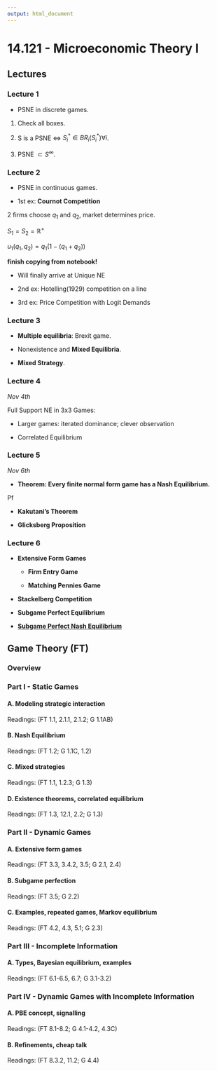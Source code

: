 ```yaml
---
output: html_document
---
```


# 14.121 - Microeconomic Theory I{.tabset}

## **Lectures**{.tabset}

### **Lecture 1**

- PSNE in discrete games. 

1) Check all boxes. 

2) S is a PSNE $\iff$ $S_i^\ast \in BR_i(S_i^\ast) \forall i$.

3) PSNE $\subset S^\infty$.

### **Lecture 2**

- PSNE in continuous games.

- 1st ex: **Cournot Competition**

2 firms choose $q_1$ and $q_2$, market determines price.

$S_1 = S_2 = \mathbb{R}^+$

$u_1 (q_1,q_2) = q_1 (1- (q_1 + q_2))$

**finish copying from notebook!**

- Will finally arrive at Unique NE

- 2nd ex: Hotelling(1929) competition on a line

- 3rd ex: Price Competition with Logit Demands

### **Lecture 3**

- **Multiple equilibria**: Brexit game.

- Nonexistence and **Mixed Equilibria**.

- **Mixed Strategy**.

### **Lecture 4**

*Nov 4th*

Full Support NE in 3x3 Games:

- Larger games: iterated dominance; clever observation

- Correlated Equilibrium

### **Lecture 5**

*Nov 6th*

- **Theorem: Every finite normal form game has a Nash Equilibrium.**

Pf

- **Kakutani's Theorem**

- **Glicksberg Proposition**

### **Lecture 6**

- **Extensive Form Games**

    - **Firm Entry Game**

    - **Matching Pennies Game**

- **Stackelberg Competition**

- **Subgame Perfect Equilibrium**

- [**Subgame Perfect Nash Equilibrium**](https://en.wikipedia.org/wiki/Nash_equilibrium)


## **Game Theory (FT)**{.tabset}

### **Overview**

### **Part I - Static Games**{.tabset}

#### A. Modeling strategic interaction

Readings: (FT 1.1, 2.1.1, 2.1.2; G 1.1AB)

#### B. Nash Equilibrium

Readings: (FT 1.2; G 1.1C, 1.2)

#### C. Mixed strategies 

Readings: (FT 1.1, 1.2.3; G 1.3)

#### D. Existence theorems, correlated equilibrium 

Readings: (FT 1.3, 12.1, 2.2; G 1.3)

### **Part II - Dynamic Games**{.tabset}

#### A. Extensive form games 

Readings: (FT 3.3, 3.4.2, 3.5; G 2.1, 2.4)

#### B. Subgame perfection 

Readings: (FT 3.5; G 2.2)

#### C. Examples, repeated games, Markov equilibrium 

Readings: (FT 4.2, 4.3, 5.1; G 2.3)

### **Part III - Incomplete Information**{.tabset}

#### A. Types, Bayesian equilibrium, examples 

Readings: (FT 6.1-6.5, 6.7; G 3.1-3.2)

### **Part IV - Dynamic Games with Incomplete Information**{.tabset}

#### A. PBE concept, signalling

Readings: (FT 8.1-8.2; G 4.1-4.2, 4.3C)

#### B. Refinements, cheap talk 

Readings: (FT 8.3.2, 11.2; G 4.4)


